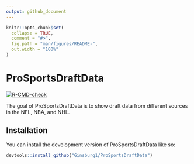 ```yaml
---
output: github_document
---
```


<!-- README.md is generated from README.Rmd. Please edit that file -->

```r
knitr::opts_chunk$set(
  collapse = TRUE,
  comment = "#>",
  fig.path = "man/figures/README-",
  out.width = "100%"
)
```

# ProSportsDraftData

<!-- badges: start -->
[![R-CMD-check](https://github.com/Ginsburg1/ProSportsDraftData/actions/workflows/R-CMD-check.yaml/badge.svg)](https://github.com/Ginsburg1/ProSportsDraftData/actions/workflows/R-CMD-check.yaml)
<!-- badges: end -->

The goal of ProSportsDraftData is to show draft data from different sources in the NFL, NBA, and NHL.

## Installation

You can install the development version of ProSportsDraftData like so:

``` r
devtools::install_github("Ginsburg1/ProSportsDraftData")
```
